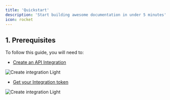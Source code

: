 ```yaml
---
title: 'Quickstart'
description: 'Start building awesome documentation in under 5 minutes'
icon: rocket
---
```


## 1. Prerequisites

To follow this guide, you will need to:

- [Create an API Integration](https://investor.cuuro.ai/settings/developers)
<Frame>
  <img
    src="/images/create-integration-light.png"
    alt="Create integration Light"
/>
</Frame>

- [Get your Integration token](https://investor.cuuro.ai/settings/developers)

<Frame>
  <img
    src="/images/copy-token-light.png"
    alt="Create integration Light"
  />
</Frame>